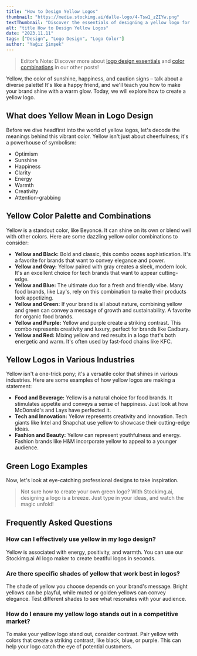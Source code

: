 ```yaml
---
title: "How to Design Yellow Logos"
thumbnail: "https://media.stockimg.ai/dalle-logo/4-Tsw1_zZIYw.png"
textThumbnail: "Discover the essentials of designing a yellow logo for your business! Learn its meaning in design, color combinations, examples and more!"
alt: "title How to Design Yellow Logos"
date: "2023.11.11"
tags: ["Design", "Logo Design", "Logo Color"]
author: "Yağız Şimşek"
---
```


<CustomImage
  src="https://media.stockimg.ai/dalle-logo/4-Tsw1_zZIYw.png"
  alt="yellow logo example"
/>

> Editor’s Note: Discover more about [logo design essentials](https://stockimg.ai/blog/design/how-to-design-a-logo) and [color combinations](https://stockimg.ai/blog/design/the-psychology-of-color-in-design) in our other posts!

Yellow, the color of sunshine, happiness, and caution signs – talk about a diverse palette! It's like a happy friend, and we'll teach you how to make your brand shine with a warm glow. Today, we will explore how to create a yellow logo.

## What does Yellow Mean in Logo Design
Before we dive headfirst into the world of yellow logos, let's decode the meanings behind this vibrant color. Yellow isn't just about cheerfulness; it's a powerhouse of symbolism:

- Optimism
- Sunshine
- Happiness
- Clarity
- Energy
- Warmth
- Creativity
- Attention-grabbing

## Yellow Color Palette and Combinations

Yellow is a standout color, like Beyoncé. It can shine on its own or blend well with other colors. Here are some dazzling yellow color combinations to consider: 
  
- **Yellow and Black:** Bold and classic, this combo oozes sophistication. It's a favorite for brands that want to convey elegance and power.
- **Yellow and Gray:** Yellow paired with gray creates a sleek, modern look. It's an excellent choice for tech brands that want to appear cutting-edge.
- **Yellow and Blue:** The ultimate duo for a fresh and friendly vibe. Many food brands, like Lay's, rely on this combination to make their products look appetizing.
- **Yellow and Green:** If your brand is all about nature, combining yellow and green can convey a message of growth and sustainability. A favorite for organic food brands.
- **Yellow and Purple:** Yellow and purple create a striking contrast. This combo represents creativity and luxury, perfect for brands like Cadbury.
- **Yellow and Red:** Mixing yellow and red results in a logo that's both energetic and warm. It's often used by fast-food chains like KFC. 

## Yellow Logos in Various Industries

Yellow isn't a one-trick pony; it's a versatile color that shines in various industries. Here are some examples of how yellow logos are making a statement:
-	**Food and Beverage:** Yellow is a natural choice for food brands. It stimulates appetite and conveys a sense of happiness. Just look at how McDonald's and Lays have perfected it.
-	**Tech and Innovation:** Yellow represents creativity and innovation. Tech giants like Intel and Snapchat use yellow to showcase their cutting-edge ideas.
-	**Fashion and Beauty:** Yellow can represent youthfulness and energy. Fashion brands like H&M incorporate yellow to appeal to a younger audience.


## Green Logo Examples
Now, let's look at eye-catching professional designs to take inspiration.

<CustomImage
  src="https://raw.githubusercontent.com/Abdurrahman-Subh/mdx-blog/main/images/gallery-yellow-logos.png"
  alt=""
/>

>Not sure how to create your own green logo? With Stockimg.ai, designing a logo is a breeze. Just type in your ideas, and watch the magic unfold!

## Frequently Asked Questions
### How can I effectively use yellow in my logo design?
Yellow is associated with energy, positivity, and warmth. You can use our Stockimg.ai AI logo maker to create beatiful logos in seconds.
### Are there specific shades of yellow that work best in logos?
The shade of yellow you choose depends on your brand's message. Bright yellows can be playful, while muted or golden yellows can convey elegance. Test different shades to see what resonates with your audience.
### How do I ensure my yellow logo stands out in a competitive market?
To make your yellow logo stand out, consider contrast. Pair yellow with colors that create a striking contrast, like black, blue, or purple. This can help your logo catch the eye of potential customers.
